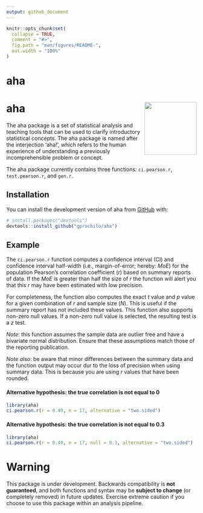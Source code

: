 ```yaml
---
output: github_document
---
```


<!-- README.md is generated from README.Rmd. Please edit that file -->

```r
knitr::opts_chunk$set(
  collapse = TRUE,
  comment = "#>",
  fig.path = "man/figures/README-",
  out.width = "100%"
)
```
# aha

<!-- badges: start -->
# aha <img src='man/figures/logo.png' align="right" height="138.5" />
<!-- badges: end -->

The aha package is a set of statistical analysis and teaching tools that can be used to clarify introductory statistical concepts. The aha package is named after the interjection 'aha!', which refers to the human experience of understanding a previously incomprehensible problem or concept.

The aha package currently contains three functions: `ci.pearson.r`, `test.pearson.r`, and `gen.r`.

## Installation

<!-- You can install the released version of aha from [CRAN](https://CRAN.R-project.org) with: -->

<!-- ``` r -->
<!-- install.packages("aha") -->
<!-- ``` -->

You can install the development version of aha from [GitHub](https://github.com/gprochilo) with:

``` r
# install.packages("devtools")
devtools::install_github("gprochilo/aha")
```
## Example

The `ci.pearson.r` function computes a confidence interval (CI) and confidence interval half-width (i.e., margin-of-error; hereby: _MoE_) for the population Pearson's correlation coefficient (_r_) based on summary reports of data. If the _MoE_ is greater than half the size of _r_ the function will alert you that this _r_ may have been estimated with low precision. 

For completeness, the function also computes the exact _t_ value and _p_ value for a given combination of _r_ and sample size (_N_). This is useful if the summary report has not included these values. This function also supports non-zero null values. If a non-zero null value is selected, the resulting test is a _z_ test.

_Note_: this function assumes the sample data are outlier free and have a bivariate normal distribution. Ensure that these assumptions match those of the reporting publication.

_Note also_: be aware that minor differences between the summary data and the function output may occur dur to the loss of precision when using summary data. This is because you are using _r_ values that have been rounded.

#### Alternative hypothesis: the true correlation is not equal to 0

```r
library(aha)
ci.pearson.r(r = 0.49, n = 17, alternative = "two.sided")
```

#### Alternative hypothesis: the true correlation is not equal to 0.3

```r
library(aha)
ci.pearson.r(r = 0.49, n = 17, null = 0.3, alternative = "two.sided")
```

# Warning

This package is under development. Backwards compatibility is __not guaranteed__, and both functions and syntax may be __subject to change__ (or completely removed) in future updates. Exercise extreme caution if you choose to use this package within an analysis pipeline. 

<!-- What is special about using `README.Rmd` instead of just `README.md`? You can include R chunks like so: -->

<!-- ```{r cars} -->
<!-- summary(cars) -->
<!-- ``` -->

<!-- You'll still need to render `README.Rmd` regularly, to keep `README.md` up-to-date. -->

<!-- You can also embed plots, for example: -->

<!-- ```{r pressure, echo = FALSE} -->
<!-- plot(pressure) -->
<!-- ``` -->

<!-- In that case, don't forget to commit and push the resulting figure files, so they display on GitHub! -->
